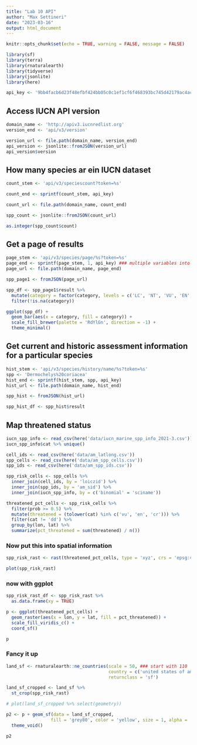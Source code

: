```yaml
---
title: "Lab 10 API"
author: "Max Settineri"
date: "2023-03-16"
output: html_document
---
```


```r
knitr::opts_chunk$set(echo = TRUE, warning = FALSE, message = FALSE)

library(sf)
library(terra)
library(rnaturalearth)
library(tidyverse)
library(jsonlite)
library(here)

```

```r
api_key <- '9bb4facb6d23f48efbf424bb05c0c1ef1cf6f468393bc745d42179ac4aca5fee'

```

## Access IUCN API version

```r
domain_name <- 'http://apiv3.iucnredlist.org'
version_end <- 'api/v3/version'

version_url <- file.path(domain_name, version_end)
api_version <- jsonlite::fromJSON(version_url)
api_version$version
```

## How many species ar ein IUCN dataset

```r
count_stem <- 'api/v3/speciescount?token=%s'

count_end <- sprintf(count_stem, api_key)

count_url <- file.path(domain_name, count_end)

spp_count <- jsonlite::fromJSON(count_url)

as.integer(spp_count$count)
```

## Get a page of results

```r
page_stem <- 'api/v3/species/page/%s?token=%s'
page_end <- sprintf(page_stem, 1, api_key) ### multiple variables into format string
page_url <- file.path(domain_name, page_end)

spp_page1 <- fromJSON(page_url)

spp_df <- spp_page1$result %>% 
  mutate(category = factor(category, levels = c('LC', 'NT', 'VU', 'EN', 'CR', 'EX'))) %>%
  filter(!is.na(category))

ggplot(spp_df) +
  geom_bar(aes(x = category, fill = category)) +
  scale_fill_brewer(palette = 'RdYlGn', direction = -1) +
  theme_minimal()
```

## Get current and historic assessment information for a particular species

```r
hist_stem <- 'api/v3/species/history/name/%s?token=%s'
spp <- 'Dermochelys%20coriacea'
hist_end <- sprintf(hist_stem, spp, api_key)
hist_url <- file.path(domain_name, hist_end)

spp_hist <- fromJSON(hist_url)

spp_hist_df <- spp_hist$result
```

## Map threatened status

```r
iucn_spp_info <- read_csv(here('data/iucn_marine_spp_info_2021-3.csv'))
iucn_spp_info$cat %>% unique()

cell_ids <- read_csv(here('data/am_latlong.csv'))
spp_cells <- read_csv(here('data/am_spp_cells.csv'))
spp_ids <- read_csv(here('data/am_spp_ids.csv'))

spp_risk_cells <- spp_cells %>%
  inner_join(cell_ids, by = 'loiczid') %>%
  inner_join(spp_ids, by = 'am_sid') %>%
  inner_join(iucn_spp_info, by = c('binomial' = 'sciname'))

threatened_pct_cells <- spp_risk_cells %>%
  filter(prob >= 0.5) %>%
  mutate(threatened = (tolower(cat) %in% c('vu', 'en', 'cr'))) %>%
  filter(cat != 'dd') %>%
  group_by(lon, lat) %>%
  summarize(pct_threatened = sum(threatened) / n())
```

### Now put this into spatial information

```r
spp_risk_rast <- rast(threatened_pct_cells, type = 'xyz', crs = 'epsg:4326')

plot(spp_risk_rast)
```

### now with ggplot

```r
spp_risk_rast_df <- spp_risk_rast %>%
  as.data.frame(xy = TRUE)

p <- ggplot(threatened_pct_cells) +
  geom_raster(aes(x = lon, y = lat, fill = pct_threatened)) +
  scale_fill_viridis_c() +
  coord_sf()

p
```

### Fancy it up

```r
land_sf <- rnaturalearth::ne_countries(scale = 50, ### start with 110
                                       country = c('united states of america', 'mexico'),
                                       returnclass = 'sf')

land_sf_cropped <- land_sf %>%
  st_crop(spp_risk_rast)

# plot(land_sf_cropped %>% select(geometry))

p2 <- p + geom_sf(data = land_sf_cropped, 
                 fill = 'grey80', color = 'yellow', size = 1, alpha = .5) +
  theme_void()

p2
```

